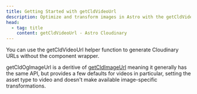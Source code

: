 ```yaml
---
title: Getting Started with getCldVideoUrl
description: Optimize and transform images in Astro with the getCldVideoUrl component.
head:
  - tag: title
    content: getCldVideoUrl - Astro Cloudinary
---
```



You can use the getCldVideoUrl helper function to generate Cloudinary URLs without the component wrapper.

getCldOgImageUrl is a deritive of [getCldImageUrl](/getcldimageurl/basic-usage) meaning it generally has the same API, but provides a few defaults for videos in particular, setting the asset type to video and doesn't make available image-specific transformations.